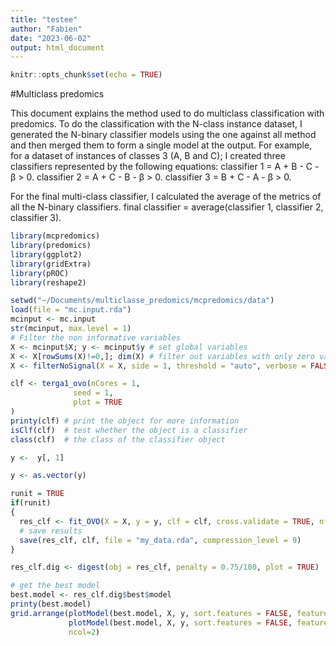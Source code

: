 ```yaml
---
title: "testee"
author: "Fabien"
date: "2023-06-02"
output: html_document
---
```


```r
knitr::opts_chunk$set(echo = TRUE)
```

#Multiclass predomics

This document explains the method used to do multiclass classification with predomics.
To do the classification with the N-class instance dataset, I generated the N-binary classifier models using the one against all method and then merged them to form a single model at the output. For example, for a dataset of instances of classes 3 (A, B and C); I created three classifiers represented by the following equations:
classifier 1 = A + B - C - β > 0.
classifier 2 = A + C - B - β > 0.
classifier 3 = B + C - A - β > 0.

For the final multi-class classifier, I calculated the average of the metrics of all the N-binary classifiers.
final classifier = average(classifier 1, classifier 2, classifier 3).



```r
library(mcpredomics)
library(predomics)
library(ggplot2)
library(gridExtra)
library(pROC)
library(reshape2)
```




```r
setwd("~/Documents/multiclasse_predomics/mcpredomics/data")
load(file = "mc.input.rda")
mcinput <- mc.input
str(mcinput, max.level = 1)
# Filter the non informative variables
X <- mcinput$X; y <- mcinput$y # set global variables
X <- X[rowSums(X)!=0,]; dim(X) # filter out variables with only zero values
X <- filterNoSignal(X = X, side = 1, threshold = "auto", verbose = FALSE); dim(X) 

```

```r
clf <- terga1_ovo(nCores = 1, 
              seed = 1, 
              plot = TRUE
)
printy(clf) # print the object for more information
isClf(clf)  # test whether the object is a classifier
class(clf)  # the class of the classifier object

```



```r
y <-  y[, 1]

y <- as.vector(y)
```

```r
runit = TRUE
if(runit)
{
  res_clf <- fit_OVO(X = X, y = y, clf = clf, cross.validate = TRUE, nfolds = 1); 
  # save results
  save(res_clf, clf, file = "my_data.rda", compression_level = 9)
}
```










```r
res_clf.dig <- digest(obj = res_clf, penalty = 0.75/100, plot = TRUE)
```




```r
# get the best model
best.model <- res_clf.dig$best$model
printy(best.model)
grid.arrange(plotModel(best.model, X, y, sort.features = FALSE, feature.name = TRUE),
             plotModel(best.model, X, y, sort.features = FALSE, feature.name = TRUE, importance = TRUE),
             ncol=2)
```















